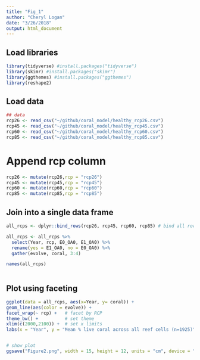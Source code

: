 ```yaml
---
title: "Fig_1"
author: "Cheryl Logan"
date: "3/26/2018"
output: html_document
---
```

## Load libraries
```r
library(tidyverse) #install.packages("tidyverse")
library(skimr) #install.packages("skimr")
library(ggthemes) #install.packages("ggthemes")
library(reshape2)
```

## Load data
```r
## data
rcp26 <- read_csv("~/github/coral_model/healthy_rcp26.csv") 
rcp45 <- read_csv("~/github/coral_model/healthy_rcp45.csv") 
rcp60 <- read_csv("~/github/coral_model/healthy_rcp60.csv") 
rcp85 <- read_csv("~/github/coral_model/healthy_rcp85.csv") 
```

# Append rcp column
```r
rcp26 <- mutate(rcp26,rcp = "rcp26")
rcp45 <- mutate(rcp45,rcp = "rcp45")
rcp60 <- mutate(rcp60,rcp = "rcp60")
rcp85 <- mutate(rcp85,rcp = "rcp85")
```

## Join into a single data frame
```r
all_rcps <- dplyr::bind_rows(rcp26, rcp45, rcp60, rcp85) # bind all rows together

all_rcps <- all_rcps %>%
  select(Year, rcp, E0_OA0, E1_OA0) %>%
  rename(yes = E1_OA0, no = E0_OA0) %>%
  gather(evolve, coral, 3:4)

names(all_rcps)
  
```

## Plot using faceting
```r
ggplot(data = all_rcps, aes(x=Year, y= coral)) + 
geom_line(aes(color = evolve)) +
facet_wrap(~ rcp) +   # facet by RCP
theme_bw() +          # set theme
xlim(c(2000,2100)) +  # set x limits
labs(x = "Year", y = "Mean % live coral across all reef cells (n=1925)") 


# show plot
ggsave("Figure2.png", width = 15, height = 12, units = "cm", device = "png") # save plot
```


  
